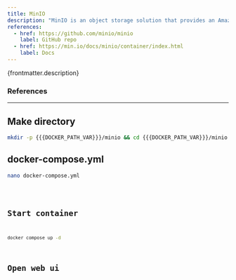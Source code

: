 ```yaml
---
title: MinIO
description: "MinIO is an object storage solution that provides an Amazon Web Services S3-compatible API and supports all core S3 features. MinIO is built to deploy anywhere - public or private cloud, baremetal infrastructure, orchestrated environments and edge infrastructure."
references:
  - href: https://github.com/minio/minio
    label: GitHub repo
  - href: https://min.io/docs/minio/container/index.html
    label: Docs
---
```



<p>{frontmatter.description}</p>

### References

<ReferenceLinks references={frontmatter.references} />

---

## Make directory

```sh
mkdir -p {{{DOCKER_PATH_VAR}}}/minio && cd {{{DOCKER_PATH_VAR}}}/minio
```

## docker-compose.yml

```sh
nano docker-compose.yml
```

<Code lang="yml" title="docker-compose.yml" code={yaml} />

## Start container

```sh
docker compose up -d
```

## Open web ui

<OpenWebUI port="9000" />
